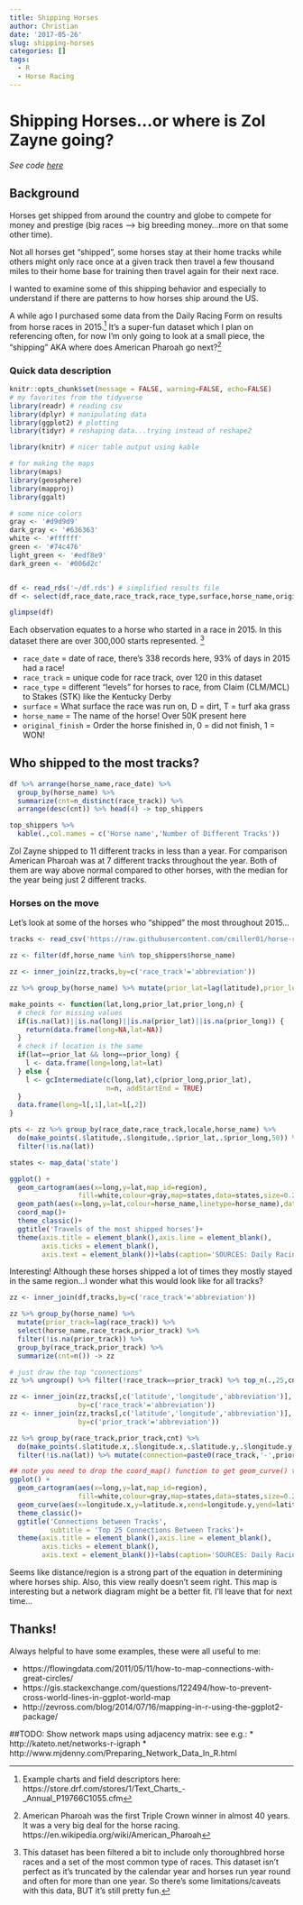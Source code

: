 ```yaml
---
title: Shipping Horses
author: Christian
date: '2017-05-26'
slug: shipping-horses
categories: []
tags:
  - R
  - Horse Racing
---
```


# Shipping Horses...or where is Zol Zayne going?
_See code [here](https://github.com/cmiller01/chimpbrain.com/blob/master/content/post/2017-05-26-shipping-horses.Rmd)_

## Background

Horses get shipped from around the country and globe to compete for money and prestige (big races --> big breeding money...more on that some other time).

Not all horses get "shipped", some horses stay at their home tracks while others might only race once at a given track then travel a few thousand miles to their home base for training then travel again for their next race.

I wanted to examine some of this shipping behavior and especially to understand if there are patterns to how horses ship around the US.

A while ago I purchased some data from the Daily Racing Form on results from horse races in 2015.[^1] It's a super-fun dataset which I plan on referencing often, for now I'm only going to look at a small piece, the "shipping" AKA where does American Pharoah go next?[^2]

### Quick data description

```r
knitr::opts_chunk$set(message = FALSE, warning=FALSE, echo=FALSE)
# my favorites from the tidyverse
library(readr) # reading csv
library(dplyr) # manipulating data
library(ggplot2) # plotting
library(tidyr) # reshaping data...trying instead of reshape2

library(knitr) # nicer table output using kable

# for making the maps
library(maps) 
library(geosphere)
library(mapproj)
library(ggalt)

# some nice colors
gray <- '#d9d9d9'
dark_gray <- '#636363'
white <- '#ffffff'
green <- '#74c476'
light_green <- '#edf8e9'
dark_green <- '#006d2c'


df <- read_rds('~/df.rds') # simplified results file
df <- select(df,race_date,race_track,race_type,surface,horse_name,original_finish)

glimpse(df)
```
Each observation equates to a horse who started in a race in 2015. In this dataset there are over 300,000 starts represented. [^Caveats]


* `race_date` = date of race, there's 338 records here, 93% of days in 2015 had a race!
* `race_track` = unique code for race track, over 120 in this dataset
* `race_type` = different "levels" for horses to race, from Claim (CLM/MCL) to Stakes (STK) like the Kentucky Derby
* `surface` = What surface the race was run on, D = dirt, T = turf aka grass
* `horse_name` = The name of the horse! Over 50K present here
* `original_finish` = Order the horse finished in, 0 = did not finish, 1 = WON!

## Who shipped to the most tracks?

```r
df %>% arrange(horse_name,race_date) %>% 
  group_by(horse_name) %>% 
  summarize(cnt=n_distinct(race_track)) %>% 
  arrange(desc(cnt)) %>% head(4) -> top_shippers

top_shippers %>%
  kable(.,col.names = c('Horse name','Number of Different Tracks')) 
```

Zol Zayne shipped to 11 different tracks in less than a year. For comparison American Pharoah was at 7 different tracks throughout the year. Both of them are way above normal compared to other horses, with the median for the year being just 2 different tracks.
 
### Horses on the move

Let's look at some of the horses who "shipped" the most throughout 2015...

```r
tracks <- read_csv('https://raw.githubusercontent.com/cmiller01/horse-racing-data/913e04bf5cc34ca5e4c48c4cb4560a46faf8d360/track_directory/track_directory.csv')

zz <- filter(df,horse_name %in% top_shippers$horse_name)

zz <- inner_join(zz,tracks,by=c('race_track'='abbreviation'))

zz %>% group_by(horse_name) %>% mutate(prior_lat=lag(latitude),prior_long=lag(longitude)) -> zz

make_points <- function(lat,long,prior_lat,prior_long,n) {
  # check for missing values
  if(is.na(lat)||is.na(long)||is.na(prior_lat)||is.na(prior_long)) {
    return(data.frame(long=NA,lat=NA))
  }
  # check if location is the same
  if(lat==prior_lat && long==prior_long) {
    l <- data.frame(long=long,lat=lat)
  } else {
    l <- gcIntermediate(c(long,lat),c(prior_long,prior_lat), 
                        n=n, addStartEnd = TRUE)  
  }
  data.frame(long=l[,1],lat=l[,2])
}

pts <- zz %>% group_by(race_date,race_track,locale,horse_name) %>%
  do(make_points(.$latitude,.$longitude,.$prior_lat,.$prior_long,50)) %>%
  filter(!is.na(lat))

states <- map_data('state') 

ggplot() +
  geom_cartogram(aes(x=long,y=lat,map_id=region),
                 fill=white,colour=gray,map=states,data=states,size=0.2)+
  geom_path(aes(x=long,y=lat,colour=horse_name,linetype=horse_name),data=pts)+
  coord_map()+
  theme_classic()+
  ggtitle('Travels of the most shipped horses')+
  theme(axis.title = element_blank(),axis.line = element_blank(),
        axis.ticks = element_blank(),
        axis.text = element_blank())+labs(caption='SOURCES: Daily Racing Form, github.com/cmiller01/horse-racing-data')
```

Interesting! Although these horses shipped a lot of times they mostly stayed in the same region...I wonder what this would look like for all tracks?

```r
zz <- inner_join(df,tracks,by=c('race_track'='abbreviation'))

zz %>% group_by(horse_name) %>% 
  mutate(prior_track=lag(race_track)) %>%
  select(horse_name,race_track,prior_track) %>% 
  filter(!is.na(prior_track)) %>% 
  group_by(race_track,prior_track) %>% 
  summarize(cnt=n()) -> zz

# just draw the top "connections"
zz %>% ungroup() %>% filter(!race_track==prior_track) %>% top_n(.,25,cnt) -> zz

zz <- inner_join(zz,tracks[,c('latitude','longitude','abbreviation')],
                 by=c('race_track'='abbreviation'))
zz <- inner_join(zz,tracks[,c('latitude','longitude','abbreviation')],
                 by=c('prior_track'='abbreviation'))

zz %>% group_by(race_track,prior_track,cnt) %>%
  do(make_points(.$latitude.x,.$longitude.x,.$latitude.y,.$longitude.y,50)) %>%
  filter(!is.na(lat)) %>% mutate(connection=paste0(race_track,'-',prior_track)) -> pts

## note you need to drop the coord_map() function to get geom_curve() to work
ggplot() +
  geom_cartogram(aes(x=long,y=lat,map_id=region),
                 fill=white,colour=gray,map=states,data=states,size=0.2)+
  geom_curve(aes(x=longitude.x,y=latitude.x,xend=longitude.y,yend=latitude.y), data=zz,colour=dark_green,size=1,lineend = "round",arrow = arrow(length =unit(0.01,"npc")))+
  theme_classic()+
  ggtitle('Connections between Tracks',
          subtitle = 'Top 25 Connections Between Tracks')+
  theme(axis.title = element_blank(),axis.line = element_blank(),
        axis.ticks = element_blank(),
        axis.text = element_blank())+labs(caption='SOURCES: Daily Racing Form, github.com/cmiller01/horse-racing-data')


```
Seems like distance/region is a strong part of the equation in determining where horses ship. Also, this view really doesn't seem right. This map is interesting but a network diagram might be a better fit. I'll leave that for next time...

## Thanks!

Always helpful to have some examples, these were all useful to me:

* https://flowingdata.com/2011/05/11/how-to-map-connections-with-great-circles/ 
* https://gis.stackexchange.com/questions/122494/how-to-prevent-cross-world-lines-in-ggplot-world-map
* http://zevross.com/blog/2014/07/16/mapping-in-r-using-the-ggplot2-package/

##TODO: 
Show network maps using adjacency matrix: see e.g.:
  * http://kateto.net/networks-r-igraph
  * http://www.mjdenny.com/Preparing_Network_Data_In_R.html

[^Caveats]: This dataset has been filtered a bit to include only thoroughbred horse races and a set of the most common type of races. This dataset isn't perfect as it's truncated by the calendar year and horses run year round and often for more than one year. So there's some limitations/caveats with this data, BUT it's still pretty fun.

[^1]: Example charts and field descriptors here: https://store.drf.com/stores/1/Text_Charts_-_Annual_P19766C1055.cfm

[^2]: American Pharoah was the first Triple Crown winner in almost 40 years. It was a very big deal for the horse racing. https://en.wikipedia.org/wiki/American_Pharoah

[^3]: Zol Zayne's entire racing history http://www.equibase.com/profiles/Results.cfm?type=Horse&refno=8853351&registry=T
